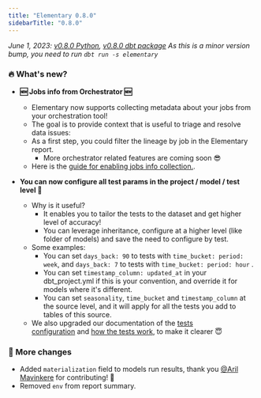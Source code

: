 ```yaml
---
title: "Elementary 0.8.0"
sidebarTitle: "0.8.0"
---
```


_June 1, 2023: [v0.8.0 Python](https://github.com/elementary-data/elementary/releases/tag/v0.8.0), [v0.8.0 dbt package](https://github.com/elementary-data/dbt-data-reliability/releases/tag/0.8.0)_
_As this is a minor version bump, you need to run `dbt run -s elementary`_

### 🔥 What's new?

- **🆕 Jobs info from Orchestrator 🆕**

  - Elementary now supports collecting metadata about your jobs from your orchestration tool!
  - The goal is to provide context that is useful to triage and resolve data issues:
  - As a first step, you could filter the lineage by job in the Elementary report.
    - More orchestrator related features are coming soon 😎
  - Here is the [guide for enabling jobs info collection.](https://docs.elementary-data.com/deployment-and-configuration/collect-job-data).

- **You can now configure all test params in the project / model / test level 🤯**
  - Why is it useful?
    - It enables you to tailor the tests to the dataset and get higher level of accuracy!
    - You can leverage inheritance, configure at a higher level (like folder of models) and save the need to configure by test.
  - Some examples:
    - You can set `days_back: 90` to tests with `time_bucket: period: week`, and `days_back: 7` to tests with `time_bucket: period: hour` .
    - You can set `timestamp_column: updated_at` in your dbt_project.yml if this is your convention, and override it for models where it's different.
    - You can set `seasonality`, `time_bucket` and `timestamp_column` at the source level, and it will apply for all the tests you add to tables of this source.
  - We also upgraded our documentation of the [tests configuration](https://docs.elementary-data.com/guides/elementary-tests-configuration) and [how the tests work](https://docs.elementary-data.com/guides/how-anomaly-detection-works), to make it clearer 😇

### 💫 More changes

- Added `materialization` field to models run results, thank you [@Aril Mavinkere](https://elementary-community.slack.com/team/U058SJFFTEU) for contributing! 🤩
- Removed `env` from report summary.
